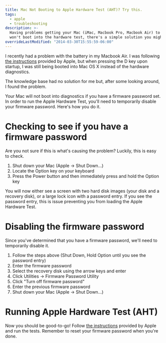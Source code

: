 ```yaml
---
title: Mac Not Booting to Apple Hardware Test (AHT)? Try this.
tags:
  - apple
  - troubleshooting
description: >-
  Having problems getting your Mac (iMac, Macbook Pro, Macbook Air) to boot into Apple Hardware Test (AHT)? If your Mac
  won't boot into the hardware test, there's a simple solution you might not have thought of.
overrideLastModified: "2014-03-30T15:55:59-06:00"
---
```


I recently had a problem with the battery in my Macbook Air. I was following
[the instructions](http://support.apple.com/kb/ht1509) provided by Apple, but when pressing the D key upon startup, I
was still being booted into Mac OS X instead of the hardware diagnostics.

The knowledge base had no solution for me but, after some looking around, I found the problem.

Your Mac will not boot into diagnostics if you have a firmware password set. In order to run the Apple Hardware Test,
you'll need to temporarily disable your firmware password. Here's how you do it.

# Checking to see if you have a firmware password

Are you not sure if this is what's causing the problem? Luckily, this is easy to check.

1. Shut down your Mac (Apple -> Shut Down...)
2. Locate the Option key on your keyboard
3. Press the Power button and then immediately press and hold the Option key

You will now either see a screen with two hard disk images (your disk and a recovery disk), or a large lock icon with a
password entry. If you see the password entry, this is issue preventing you from loading the Apple Hardware Test.

# Disabling the firmware password

Since you've determined that you have a firmware password, we'll need to temporarily disable it.

1. Follow the steps above (Shut Down, Hold Option until you see the password entry)
2. Enter the firmware password
3. Select the recovery disk using the arrow keys and enter
4. Click Utilities -> Firmware Password Utility
5. Click "Turn off firmware password"
6. Enter the previous firmware password
7. Shut down your Mac (Apple -> Shut Down...)

# Running Apple Hardware Test (AHT)

Now you should be good-to-go! Follow [the instructions](http://support.apple.com/kb/ht1509) provided by Apple and run
the tests. Remember to reset your firmware password when you're done.
